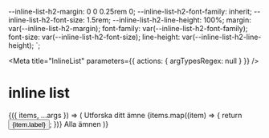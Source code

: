 
  --inline-list-h2-margin: 0 0 0.25rem 0;
  --inline-list-h2-font-family: inherit;
  --inline-list-h2-font-size: 1.5rem;
  --inline-list-h2-line-height: 100%;
  margin: var(--inline-list-h2-margin);
  font-family: var(--inline-list-h2-font-family);
  font-size: var(--inline-list-h2-font-size);
  line-height: var(--inline-list-h2-line-height);
`;

<Meta title="InlineList" parameters={{ actions: { argTypesRegex: null } }} />

# inline list

<Canvas>
  <Story
    name="Default"
    args={{
      items: [
        { label: "Arbetsliv", url: "/categories/arbetsliv" },
        { label: "Barn och unga", url: "/categories/barn-och-unga" },
        {
          label: "Beroende och missbruk",
          url: "/categories/beroende-och-missbruk",
        },
        { label: "Covid-19", url: "/categories/covid-19" },
        {
          label: "Familj och föräldraskap",
          url: "/categories/familj-och-foraldraskap",
        },
        {
          label: "Funktionsnedsättning",
          url: "/categories/funktionsnedsattning",
        },
        { label: "Covid-19", url: "/categories/covid-19" },
        { label: "Covid-19", url: "/categories/covid-19" },
        { label: "Covid-19", url: "/categories/covid-19" },
        { label: "Covid-19", url: "/categories/covid-19" },
      ],
    }}
  >
    {({ items, ...args }) => (
      <Box>
        <StyledHeading>Utforska ditt ämne</StyledHeading>
        <InlineList>
          {items.map((item) => {
            return <Button url={item.url}>{item.label}</Button>;
          })}
        </InlineList>
        <Link url="/categories">Alla ämnen</Link>
      </Box>
    )}
  </Story>
</Canvas>
